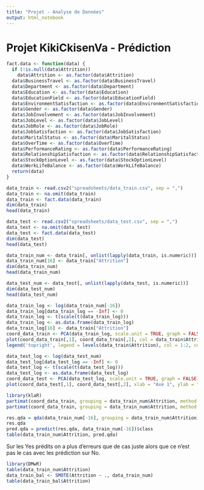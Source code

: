 ```yaml
---
title: "Projet - Analyse de Données"
output: html_notebook
---
```


# Projet KikiCkisenVa - Prédiction

```r
fact.data <- function(data) {
  if (!is.null(data$Attrition))
    data$Attrition <- as.factor(data$Attrition)
  data$BusinessTravel <- as.factor(data$BusinessTravel)
  data$Department <- as.factor(data$Department)
  data$Education <- as.factor(data$Education)
  data$EducationField <- as.factor(data$EducationField)
  data$EnvironmentSatisfaction <- as.factor(data$EnvironmentSatisfaction)
  data$Gender <- as.factor(data$Gender)
  data$JobInvolvement <- as.factor(data$JobInvolvement)
  data$JobLevel <- as.factor(data$JobLevel)
  data$JobRole <- as.factor(data$JobRole)
  data$JobSatisfaction <- as.factor(data$JobSatisfaction)
  data$MaritalStatus <- as.factor(data$MaritalStatus)
  data$OverTime <- as.factor(data$OverTime)
  data$PerformanceRating <- as.factor(data$PerformanceRating)
  data$RelationshipSatisfaction <- as.factor(data$RelationshipSatisfaction)
  data$StockOptionLevel <- as.factor(data$StockOptionLevel)
  data$WorkLifeBalance <- as.factor(data$WorkLifeBalance)
  return(data)
}
```

\section{Recuperation des donnees}
```r
data_train <- read.csv2("spreadsheets/data_train.csv", sep = ",")
data_train <- na.omit(data_train)
data_train <- fact.data(data_train)
dim(data_train)
head(data_train)
```
```r
data_test <- read.csv2("spreadsheets/data_test.csv", sep = ",")
data_test <- na.omit(data_test)
data_test <- fact.data(data_test)
dim(data_test)
head(data_test)
```
\subsection{Recupération des variables numériques}
```r
data_train_num <- data_train[, unlist(lapply(data_train, is.numeric))]
data_train_num[16] <- data_train["Attrition"]
dim(data_train_num)
head(data_train_num)
```
```r
data_test_num <- data_test[, unlist(lapply(data_test, is.numeric))]
dim(data_test_num)
head(data_test_num)
```

\subsection{Récupération des coordonnées}
```r
data_train_log <- log(data_train_num[-16])
data_train_log[data_train_log == -Inf] <- 0
data_train_log <- t(scale(t(data_train_log)))
data_train_log <- as.data.frame(data_train_log)
data_train_log[16] <- data_train["Attrition"]
coord_data_train <- PCA(data_train_log, scale.unit = TRUE, graph = FALSE, quali.sup = 16)$ind$coord[,1:2]
plot(coord_data_train[,1], coord_data_train[,2], col = data_train$Attrition, xlab = "Axe 1", ylab = "Axe 2")
legend('topright', legend = levels(data_train$Attrition), col = 1:2, cex = 0.8, pch = 1)
```
```r
data_test_log <- log(data_test_num)
data_test_log[data_test_log == -Inf] <- 0
data_test_log <- t(scale(t(data_test_log)))
data_test_log <- as.data.frame(data_test_log)
coord_data_test <- PCA(data_test_log, scale.unit = TRUE, graph = FALSE)$ind$coord[,1:2]
plot(coord_data_test[,1], coord_data_test[,2], xlab = "Axe 1", ylab = "Axe 2")
```

\section{Classification}
```r
library(klaR)
partimat(coord_data_train, grouping = data_train_num$Attrition, method = "lda")
partimat(coord_data_train, grouping = data_train_num$Attrition, method = "qda")
```

\section{Prediction}
```r
res.qda = qda(data_train_num[-16], grouping = data_train_num$Attrition)
res.qda
pred.qda = predict(res.qda, data_train_num[-16])$class
table(data_train_num$Attrition, pred.qda)
```
Sur les Yes prédits on a plus d'erreurs que de cas juste alors que ce n'est pas le cas avec les prédiction sur No.

\section{Équilibrage de la répartition des données}
```r
library(DMwR)
table(data_train_num$Attrition)
data_train_bal <- SMOTE(Attrition ~ ., data_train_num)
table(data_train_bal$Attrition)
```

\section{Détermination du meilleur modèle}






